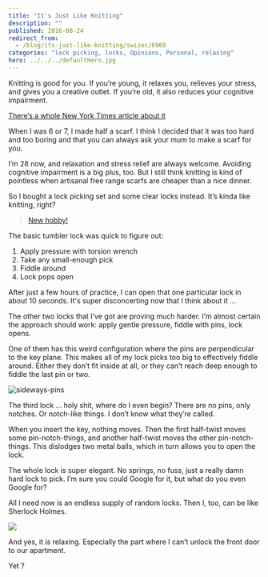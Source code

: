 ```yaml
---
title: "It's Just Like Knitting"
description: ""
published: 2016-08-24
redirect_from:
  - /blog/its-just-like-knitting/swizec/6969
categories: "lock picking, locks, Opinions, Personal, relaxing"
hero: ../../../defaultHero.jpg
---
```


Knitting is good for you. If you’re young, it relaxes you, relieves your stress, and gives you a creative outlet. If you’re old, it also reduces your cognitive impairment.

[There’s a whole New York Times article about it](http://well.blogs.nytimes.com/2016/01/25/the-health-benefits-of-knitting/)

When I was 6 or 7, I made half a scarf. I think I decided that it was too hard and too boring and that you can always ask your mum to make a scarf for you.

I’m 28 now, and relaxation and stress relief are always welcome. Avoiding cognitive impairment is a big plus, too. But I still think knitting is kind of pointless when artisanal free range scarfs are cheaper than a nice dinner.

So I bought a lock picking set and some clear locks instead. It’s kinda like knitting, right?

> [New hobby!](//imgur.com/v79Kw)

The basic tumbler lock was quick to figure out:

1.  Apply pressure with torsion wrench
2.  Take any small-enough pick
3.  Fiddle around
4.  Lock pops open

After just a few hours of practice, I can open that one particular lock in about 10 seconds. It's super disconcerting now that I think about it …

The other two locks that I’ve got are proving much harder. I’m almost certain the approach should work: apply gentle pressure, fiddle with pins, lock opens.

One of them has this weird configuration where the pins are perpendicular to the key plane. This makes all of my lock picks too big to effectively fiddle around. Either they don’t fit inside at all, or they can’t reach deep enough to fiddle the last pin or two.

![sideways-pins](https://swizec.com/blog/wp-content/uploads/2016/08/sideways-pins.gif)

The third lock … holy shit, where do I even begin? There are no pins, only notches. Or notch-like things. I don’t know what they’re called.

When you insert the key, nothing moves. Then the first half-twist moves some pin-notch-things, and another half-twist moves the other pin-notch-things. This dislodges two metal balls, which in turn allows you to open the lock.

The whole lock is super elegant. No springs, no fuss, just a really damn hard lock to pick. I’m sure you could Google for it, but what do you even Google for?

All I need now is an endless supply of random locks. Then I, too, can be like Sherlock Holmes.

![](https://static2.hypable.com/wp-content/uploads/2015/03/Elementary-season-3-Sherlock-locks.jpg)

And yes, it _is_ relaxing. Especially the part where I can’t unlock the front door to our apartment.

Yet ?
